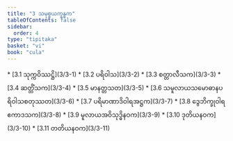 ```yaml
---
title: "3 သမုစ္စယက္ခန္ဓက"
tableOfContents: false
sidebar:
  order: 4
type: "tipitaka"
basket: "vi"
book: "cula"
---
```



<DynamicBreadcrumb />



<TableOfContents book="cula" section="3">
* [3.1 သုက္ကဝိဿဋ္ဌိ](3/3-1)
* [3.2 ပရိဝါသ](3/3-2)
* [3.3 စတ္တာလီသက](3/3-3)
* [3.4 ဆတ္တိံသက](3/3-4)
* [3.5 မာနတ္တသတ](3/3-5)
* [3.6 သမူလာယသမောဓာနပရိဝါသစတုဿတ](3/3-6)
* [3.7 ပရိမာဏာဒိဝါရအဋ္ဌက](3/3-7)
* [3.8 ဒွေဘိက္ခုဝါရဧကာဒသက](3/3-8)
* [3.9 မူလာယအဝိသုဒ္ဓိနဝက](3/3-9)
* [3.10 ဒုတိယနဝက](3/3-10)
* [3.11 တတိယနဝက](3/3-11)
</TableOfContents>